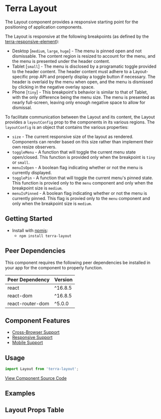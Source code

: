 


<Badge />

# Terra Layout

The Layout component provides a responsive starting point for the positioning of application components.

The Layout is responsive at the following breakpoints (as defined by the [terra-responsive-element](https://github.com/cerner/terra-core/blob/master/packages/terra-responsive-element/src/breakpoints.module.scss)):
* Desktop [`medium`, `large`, `huge`] - The menu is pinned open and not dismissable. The content region is resized to account for the menu, and the menu is presented under the header content.
* Tablet [`small`] - The menu is disclosed by a programatic toggle provided to the header content. The header content must adhere to a Layout-specific prop API and properly display a toggle button if necessary. The header is overlaid by the menu when open, and the menu is dismissed by clicking in the negative overlay space.
* Phone [`tiny`] - This breakpoint's behavior is similar to that of Tablet, with the only difference being the menu size. The menu is presented as nearly full-screen, leaving only enough negative space to allow for dismissal.

To facilitate communication between the Layout and its content, the Layout provides a `layoutConfig` prop to the components in its various regions. The `layoutConfig` is an object that contains the various properties:
* `size` - The current responsive size of the layout as rendered. Components can render based on this size rather than implement their own resize observers.
* `toggleMenu` - A function that will toggle the current menu state open/closed. This function is provided only when the breakpoint is `tiny` or `small`.
* `menuIsOpen` - A boolean flag indicating whether or not the menu is currently displayed.
* `togglePin` - A function that will toggle the current menu's pinned state. This function is provied only to the `menu` component and only when the breakpoint size is `medium`.
* `menuIsPinned` - A boolean flag indicating whether or not the menu is currently pinned. This flag is provied only to the `menu` component and only when the breakpoint size is `medium`.

## Getting Started

- Install with [npmjs](https://www.npmjs.com):
  - `npm install terra-layout`

<!-- AUTO-GENERATED-CONTENT:START Peer Dependencies -->
## Peer Dependencies

This component requires the following peer dependencies be installed in your app for the component to properly function.

| Peer Dependency | Version |
|-|-|
| react | ^16.8.5 |
| react-dom | ^16.8.5 |
| react-router-dom | ^5.0.0 |

<!-- AUTO-GENERATED-CONTENT:END -->

## Component Features
* [Cross-Browser Support](https://engineering.cerner.com/terra-ui/contributing/terra-ui/component-standards#cross-browser-support)
* [Responsive Support](https://engineering.cerner.com/terra-ui/contributing/terra-ui/component-standards#responsive-support)
* [Mobile Support](https://engineering.cerner.com/terra-ui/contributing/terra-ui/component-standards#mobile-support)

## Usage
```js
import Layout from 'terra-layout';
```

[View Component Source Code](https://github.com/cerner/terra-framework/tree/master/packages/terra-layout)

## Examples 
<LayoutStandard title='Layout - Standard' />
<LayoutMenuDisabled title='Layout - No Menu' />
<LayoutNoHeader title='Layout - No Header' />

## Layout Props Table 
<LayoutPropsTable />
